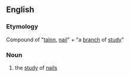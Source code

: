 ==English==
===Etymology===
Compound of {{AGr.}} '''{{polytonic|[[ὄνυξ]]}}''' {{italbrac|onuks}} "[[talon]], [[nail]]" + '''{{polytonic|[[-λογία]]}}''' {{italbrac|-logia}} "a [[branch]] of [[study]]"

===Noun===
{{en-noun|-}}
# the [[study]] of [[nails]]